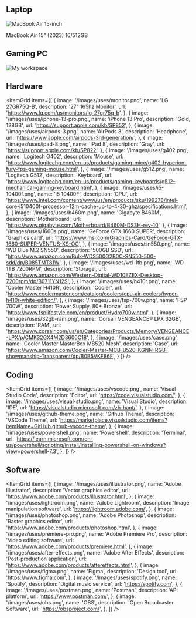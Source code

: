 ## Laptop

<Image
  src='/images/uses/macbook-air-15-inch.png'
  alt="MacBook Air 15-inch"
  width={2881}
  height={1620}
/>

<div className='text-center'>MacBook Air 15" (2023) 16/512GB</div>

## Gaming PC

<Image
  src='/images/uses/workspace.png'
  alt='My workspace'
  width={4032}
  height={3024}
  quality={80}
/>

## Hardware

<ItemGrid
  items={[
    {
      image: '/images/uses/monitor.png',
      name: 'LG 27GR75Q-B',
      description: '27" 165hz Monitor',
      url: 'https://www.lg.com/us/monitors/lg-27gr75q-b',
    },
    {
      image: '/images/uses/iphone-13-pro.png',
      name: 'iPhone 13 Pro',
      description: 'Gold, 128GB',
      url: 'https://support.apple.com/kb/SP852',
    },
    {
      image: '/images/uses/airpods-3.png',
      name: 'AirPods 3',
      description: 'Headphone',
      url: 'https://www.apple.com/airpods-3rd-generation/',
    },
    {
      image: '/images/uses/ipad-8.png',
      name: 'iPad 8',
      description: 'Gray',
      url: 'https://support.apple.com/kb/SP822',
    },
    {
      image: '/images/uses/g402.png',
      name: 'Logitech G402',
      description: 'Mouse',
      url: 'https://www.logitechg.com/en-us/products/gaming-mice/g402-hyperion-fury-fps-gaming-mouse.html',
    },
    {
      image: '/images/uses/g512.png',
      name: 'Logitech G512',
      description: 'Keyboard',
      url: 'https://www.logitechg.com/en-us/products/gaming-keyboards/g512-mechanical-gaming-keyboard.html',
    },
    {
      image: '/images/uses/i5-10400f.png',
      name: 'i5 10400F',
      description: 'CPU',
      url: 'https://www.intel.com/content/www/us/en/products/sku/199278/intel-core-i510400f-processor-12m-cache-up-to-4-30-ghz/specifications.html',
    },
    {
      image: '/images/uses/b460m.png',
      name: 'Gigabyte B460M',
      description: 'Motherboard',
      url: 'https://www.gigabyte.com/Motherboard/B460M-DS3H-rev-10',
    },
    {
      image: '/images/uses/1660s.png',
      name: 'GeForce GTX 1660 SUPER',
      description: 'Graphics card',
      url: 'https://www.msi.com/Graphics-Card/GeForce-GTX-1660-SUPER-VENTUS-XS-OC',
    },
    {
      image: '/images/uses/sn550.png',
      name: 'WD Blue M.2 SN550',
      description: '500GB SSD',
      url: 'https://www.amazon.com/Bulk-WDS500G2B0C-SN550-500-sdd/dp/B085TMT81W',
    },
    {
      image: '/images/uses/wd-1tb.png',
      name: 'WD 1TB 7200RPM',
      description: 'Storage',
      url: 'https://www.amazon.com/Western-Digital-WD10EZEX-Desktop-7200rpm/dp/B0711YN12S',
    },
    {
      image: '/images/uses/h410r.png',
      name: 'Cooler Master H410R',
      description: 'Cooler',
      url: 'https://www.coolermaster.com/catalog/coolers/cpu-air-coolers/hyper-h410r-white-edition/',
    },
    {
      image: '/images/uses/fsp-700w.png',
      name: 'FSP 700W',
      description: 'Power Supply, 80+ Bronze',
      url: 'https://www.fsplifestyle.com/en/product/Hydro700w.html',
    },
    {
      image: '/images/uses/32gb-ram.png',
      name: 'Corsair VENGEANCE® LPX 32GB',
      description: 'RAM',
      url: 'https://www.corsair.com/us/en/Categories/Products/Memory/VENGEANCE-LPX/p/CMK32GX4M2D3600C18',
    },
    {
      image: '/images/uses/case.png',
      name: 'Cooler Master MasterBox MB520 Mesh',
      description: 'Case',
      url: 'https://www.amazon.com/Cooler-Master-MCB-B520-KGNN-RGB-showmanship-Transparent/dp/B0B5VKF86F',
    }
  ]}
/>

## Coding

<ItemGrid
  items={[
    {
      image: '/images/uses/vscode.png',
      name: 'Visual Studio Code',
      description: 'Editor',
      url: 'https://code.visualstudio.com/',
    },
    {
      image: '/images/uses/visual-studio.png',
      name: 'Visual Studio',
      description: 'IDE',
      url: 'https://visualstudio.microsoft.com/zh-hant/',
    },
    {
      image: '/images/uses/github-theme.png',
      name: 'Github Theme',
      description: 'VSCode Theme',
      url: 'https://marketplace.visualstudio.com/items?itemName=GitHub.github-vscode-theme',
    },
    {
      image: '/images/uses/powershell.png',
      name: 'Powershell',
      description: 'Terminal',
      url: 'https://learn.microsoft.com/en-us/powershell/scripting/install/installing-powershell-on-windows?view=powershell-7.3',
    },
  ]}
/>

## Software

<ItemGrid
  items={[
    {
      image: '/images/uses/illustrator.png',
      name: 'Adobe Illustrator',
      description: 'Vector graphics editor',
      url: 'https://www.adobe.com/products/illustrator.html',
    },
    {
      image: '/images/uses/lightroom.png',
      name: 'Adobe Lightroom',
      description: 'Image manipulation software',
      url: 'https://lightroom.adobe.com/',
    },
    {
      image: '/images/uses/photoshop.png',
      name: 'Adobe Photoshop',
      description: 'Raster graphics editor',
      url: 'https://www.adobe.com/products/photoshop.html',
    },
    {
      image: '/images/uses/premiere-pro.png',
      name: 'Adobe Premiere Pro',
      description: 'Video editing software',
      url: 'https://www.adobe.com/products/premiere.html',
    },
    {
      image: '/images/uses/after-effects.png',
      name: 'Adobe After Effects',
      description: 'Post-production application',
      url: 'https://www.adobe.com/products/aftereffects.html',
    },
    {
      image: '/images/uses/figma.png',
      name: 'Figma',
      description: 'Design tool',
      url: 'https://www.figma.com',
    },
    {
      image: '/images/uses/spotify.png',
      name: 'Spotify',
      description: 'Digital music service',
      url: 'https://spotify.com',
    },
    {
      image: '/images/uses/postman.png',
      name: 'Postman',
      description: 'API platform',
      url: 'https://www.postman.com/',
    },
    {
      image: '/images/uses/obs.png',
      name: 'OBS',
      description: 'Open Broadcaster Software',
      url: 'https://obsproject.com/',
    },
  ]}
/>
